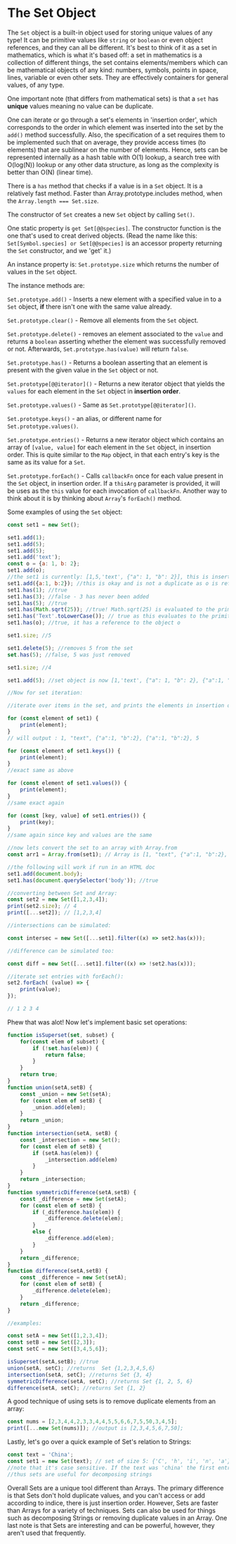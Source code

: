 

# The Set Object

The `Set` object is a built-in object used for storing unique values of any type! It can be primitive values like `string` or `boolean` or even object references, and they can all be different. It's best to think of it as a set in mathematics, which is what it's based off: a set in mathematics is a collection of different things, the set contains elements/members which can be mathematical objects of any kind: numbers, symbols, points in space, lines, variable or even other sets. They are effectively containers for general values, of any type.

One important note (that differs from mathematical sets) is that a `set` has **unique** values meaning no value can be duplicate. 

One can iterate or go through a set's elements in 'insertion order', which corresponds to the order in which element was inserted into the set by the `add()` method successfully. Also, the specification of a set requires them to be implemented such that on average, they provide access times (to elements) that are sublinear on the number of elements. Hence, sets can be represented internally as a hash table with O(1) lookup, a search tree with O(log(N)) lookup or any other data structure, as long as the complexity is better than O(N) (linear time).

There is a `has` method that checks if a value is in a `Set` object. It is a relatively fast method. Faster than Array.prototype.includes method, when the `Array.length === Set.size`.

The constructor of `Set` creates a new `Set` object by calling `Set()`.

One static property is `get Set[@@species]`. The constructor function is the one that's used to creat derived objects. (Read the name like this: `Set[Symbol.species] or Set[@@species]` is an accessor property returning the `Set` constructor, and we 'get' it.)

An instance property is: `Set.prototype.size` which returns the number of values in the `Set` object.

The instance methods are: 

`Set.prototype.add()` - Inserts a new element with a specified value in to a `Set` object, **if** there isn't one with the same value already.

`Set.prototype.clear()` - Remove all elements from the `Set` object.

`Set.prototype.delete()` - removes an element associated to the `value` and returns a `boolean` asserting whether the element was successfully removed or not. Afterwards, `Set.prototype.has(value)` will return `false`.

`Set.prototype.has()` - Returns a boolean asserting that an element is present with the given value in the `Set` object or not. 

`Set.prototype[@@iterator]()` - Returns a new iterator object that yields the `values` for each element in the `Set` object in **insertion order**.

`Set.prototype.values()` - Same as `Set.prototype[@@iterator]()`.

`Set.prototype.keys()` - an alias, or different name for `Set.prototype.values()`.

`Set.prototype.entries()` - Returns a new iterator object which contains an array of `[value, value]` for each element in the `Set` object, in insertion order. This is quite similar to the `Map` object, in that each entry's key is the same as its value for a `Set`.

`Set.prototype.forEach()` - Calls `callbackFn` once for each value present in the `Set` object, in insertion order. If a `thisArg` parameter is provided, it will be uses as the `this` value for each invocation of `callbackFn`. Another way to think about it is by thinking about `Array`'s `forEach()` method.

Some examples of using the `Set` object:

```js
const set1 = new Set();

set1.add(1);
set1.add(5);
set1.add(5);
set1.add('text');
const o = {a: 1, b: 2};
set1.add(o);
//the set1 is currently: [1,5,'text', {"a": 1, "b": 2}], this is insertion order
set1.add({a:1, b:2}); //this is okay and is not a duplicate as o is referencing a different object
set1.has(1); //true
set1.has(3); //false - 3 has never been added
set1.has(5); //true
set1.has(Math.sqrt(25)); //true! Math.sqrt(25) is evaluated to the primitive int 5, and the primitive int of value 5 has been added
set1.has('Text'.toLowerCase()); // true as this evaluates to the primitive string 'text' which is in here.
set1.has(o); //true, it has a reference to the object o

set1.size; //5

set1.delete(5); //removes 5 from the set
set.has(5); //false, 5 was just removed

set1.size; //4

set1.add(5); //set object is now [1,'text', {"a": 1, "b": 2}, {"a":1, "b":2}, 5] - 5 is now at the end due to insertion order

//Now for set iteration:

//iterate over items in the set, and prints the elements in insertion order

for (const element of set1) {
    print(element);
}
// will output : 1, "text", {"a":1, "b":2}, {"a":1, "b":2}, 5

for (const element of set1.keys()) {
    print(element);
}
//exact same as above

for (const element of set1.values()) {
    print(element);
}
//same exact again

for (const [key, value] of set1.entries()) {
    print(key);
}
//same again since key and values are the same

//now lets convert the set to an array with Array.from
const arr1 = Array.from(set1); // Array is [1, "text", {"a":1, "b":2}, {"a":1, "b":2}, 5]

//the following will work if run in an HTML doc
set1.add(document.body);
set1.has(document.querySelector('body')); //true

//converting between Set and Array:
const set2 = new Set([1,2,3,4]);
print(set2.size); // 4
print([...set2]); // [1,2,3,4]

//intersections can be simulated:

const intersec = new Set([...set1].filter((x) => set2.has(x)));

//difference can be simulated too:

const diff = new Set([...set1].filter((x) => !set2.has(x)));

//iterate set entries with forEach():
set2.forEach( (value) => {
    print(value);
});

// 1 2 3 4 
```

Phew that was alot! Now let's implement basic set operations:

```js
function isSuperset(set, subset) {
    for(const elem of subset) {
        if (!set.has(elem)) {
            return false;
        }
    }
    return true;
}
function union(setA,setB) {
    const _union = new Set(setA);
    for (const elem of setB) {
        _union.add(elem);
    }
    return _union;
}
function intersection(setA, setB) {
    const _intersection = new Set();
    for (const elem of setB) {
        if (setA.has(elem)) {
            _intersection.add(elem)
        }
    }
    return _intersection;
}
function symmetricDifference(setA,setB) {
    const _difference = new Set(setA);
    for (const elem of setB) {
        if (_difference.has(elem)) {
            _difference.delete(elem);
        }
        else {
            _difference.add(elem);
        }
    }
    return _difference;
}
function difference(setA,setB) {
    const _difference = new Set(setA);
    for (const elem of setB) {
        _difference.delete(elem);
    }
    return _difference;
}

//examples:

const setA = new Set([1,2,3,4]);
const setB = new Set([2,3]);
const setC = new Set([3,4,5,6]);

isSuperset(setA,setB); //true
union(setA, setC); //returns  Set {1,2,3,4,5,6}
intersection(setA, setC); //returns Set {3, 4}
symmetricDifference(setA, setC); //returns Set {1, 2, 5, 6}
difference(setA, setC); //returns Set {1, 2}
```

A good technique of using sets is to remove duplicate elements from an array:

```js
const nums = [2,3,4,4,2,3,3,4,4,5,5,6,6,7,5,50,3,4,5];
print([...new Set(nums)]); //output is [2,3,4,5,6,7,50];
```

Lastly, let's go over a quick example of Set's relation to Strings:

```js
const text = 'China';
const set1 = new Set(text); // set of size 5: {'C', 'h', 'i', 'n', 'a'}
//note that it's case sensitive. If the text was 'china' the first entry would not be 'C' but rather 'c'.
//thus sets are useful for decomposing strings
```

Overall Sets are a unique tool different than Arrays. The primary difference is that Sets don't hold duplicate values, and you can't access or add according to indice, there is just insertion order. However, Sets are faster than Arrays for a variety of techniques. Sets can also be used for things such as decomposing Strings or removing duplicate values in an Array. One last note is that Sets are interesting and can be powerful, however, they aren't used that frequently.

